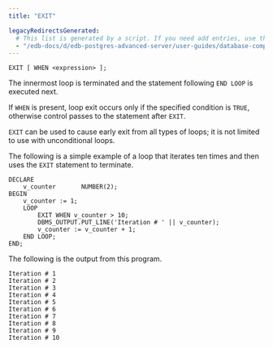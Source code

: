```yaml
---
title: "EXIT"

legacyRedirectsGenerated:
  # This list is generated by a script. If you need add entries, use the `legacyRedirects` key.
  - "/edb-docs/d/edb-postgres-advanced-server/user-guides/database-compatibility-stored-procedural-language-guide/13/exit.html"
---
```


<div id="exit" class="registered_link"></div>

```text
EXIT [ WHEN <expression> ];
```

The innermost loop is terminated and the statement following `END LOOP` is executed next.

If `WHEN` is present, loop exit occurs only if the specified condition is `TRUE`, otherwise control passes to the statement after `EXIT`.

`EXIT` can be used to cause early exit from all types of loops; it is not limited to use with unconditional loops.

The following is a simple example of a loop that iterates ten times and then uses the `EXIT` statement to terminate.

```text
DECLARE
    v_counter       NUMBER(2);
BEGIN
    v_counter := 1;
    LOOP
        EXIT WHEN v_counter > 10;
        DBMS_OUTPUT.PUT_LINE('Iteration # ' || v_counter);
        v_counter := v_counter + 1;
    END LOOP;
END;
```

The following is the output from this program.

```text
Iteration # 1
Iteration # 2
Iteration # 3
Iteration # 4
Iteration # 5
Iteration # 6
Iteration # 7
Iteration # 8
Iteration # 9
Iteration # 10
```
